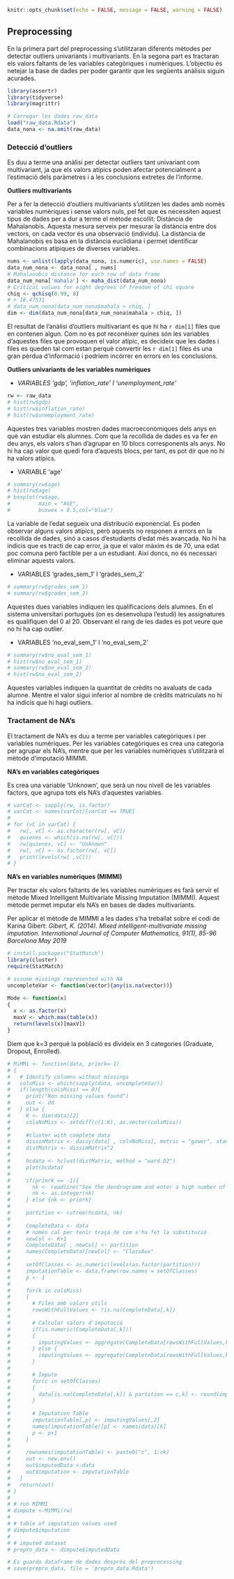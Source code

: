 ```{r setup, include=FALSE}
knitr::opts_chunk$set(echo = FALSE, message = FALSE, warning = FALSE)
```

## Preprocessing

En la primera part del preprocessing s'utilitzaran diferents mètodes per detectar outliers univariants i multivariants. En la segona part es tractaran els valors faltants de les variables categòriques i numèriques. L'objectiu és netejar la base de dades per poder garantir que les següents anàlisis siguin acurades.

```{r, echo = FALSE}
library(assertr)
library(tidyverse)
library(magrittr)
```

```{r, echo = FALSE}
# Carregar les dades raw_data
load("raw_data.Rdata")
data_nona <- na.omit(raw_data)
```

### Detecció d'outliers

Es duu a terme una anàlisi per detectar outliers tant univariant com multivariant, ja que els valors atípics poden afectar potencialment a l'estimació dels paràmetres i a les conclusions extretes de l'informe. 

**Outliers multivariants**

Per a fer la detecció d'outliers multivariants s'utilitzen les dades amb només variables numèriques i sense valors nuls, pel fet que es necessiten aquest tipus de dades per a dur a terme el mètode escollit: Distància de Mahalanobis. Aquesta mesura serveix per mesurar la distància entre dos vectors, on cada vector és una observació (individu). La distància de Mahalanobis es basa en la distància euclidiana i permet identificar combinacions atípiques de diverses variables.

````{r, echo = FALSE}
nums <- unlist(lapply(data_nona, is.numeric), use.names = FALSE)  
data_num_nona <- data_nona[ , nums]
# Mahalanobis distance for each row of data frame
data_num_nona['mahala'] <- maha_dist(data_num_nona)
# Critical values for eight degrees of freedom of chi square 
chiq <- qchisq(0.99, 8) 
# > 18.47531
# data_num_nona[data_num_nona$mahala > chiq, ]
dim <- dim(data_num_nona[data_num_nona$mahala > chiq, ])
````

El resultat de l'anàlisi d'outliers multivariant és que hi ha `r dim[1]` files que en contenen algun. Com no es pot reconèixer quines són les variables d'aquestes files que provoquen el valor atípic, es decideix que les dades i files es queden tal com estan perquè convertir les `r dim[1]` files és una gran pèrdua d'informació i podríem incórrer en errors en les conclusions.

**Outliers univariants de les variables numèriques**

- *VARIABLES 'gdp', 'inflation_rate' I 'unemployment_rate'*

````{r, echo = FALSE}
rw <- raw_data
# hist(rw$gdp)
# hist(rw$inflation_rate)
# hist(rw$unemployment_rate)
````

Aquestes tres variables mostren dades macroeconòmiques dels anys en què van estudiar els alumnes. Com que la recollida de dades es va fer en deu anys, els valors s'han d'agrupar en 10 blocs corresponents als anys. No hi ha cap valor que quedi fora d'aquests blocs, per tant, es pot dir que no hi ha valors atípics.

- VARIABLE 'age'

````{r, echo = FALSE}
# summary(rw$age)
# hist(rw$age)
# boxplot(rw$age, 
#         main = "AGE",
#         boxwex = 0.5,col="blue")
````

La variable de l'edat segueix una distribució exponencial. Es poden observar alguns valors atípics, però aquests no responen a errors en la recollida de dades, sinó a casos d'estudiants d'edat més avançada. No hi ha indicis que es tracti de cap error, ja que el valor màxim és de 70, una edat poc comuna però factible per a un estudiant. Així doncs, no és necessari eliminar aquests valors.

- VARIABLES 'grades_sem_1' I 'grades_sem_2'

````{r, echo = FALSE}
# summary(rw$grades_sem_1)
# summary(rw$grades_sem_2)
````

Aquestes dues variables indiquen les qualificacions dels alumnes. En el sistema universitari portuguès (on es desenvolupa l'estudi) les assignatures es qualifiquen del 0 al 20. Observant el rang de les dades es pot veure que no hi ha cap outlier.

- VARIABLES 'no_eval_sem_1' I 'no_eval_sem_2'

````{r, echo = FALSE}
# summary(rw$no_eval_sem_1)
# hist(rw$no_eval_sem_1)
# summary(rw$no_eval_sem_2)
# hist(rw$no_eval_sem_2)
````

Aquestes variables indiquen la quantitat de crèdits no avaluats de cada alumne. Mentre el valor sigui inferior al nombre de crèdits matriculats no hi ha indicis que hi hagi outliers.

### Tractament de NA's

El tractament de NA's es duu a terme per variables categòriques i per variables numèriques. Per les variables categòriques es crea una categoria per agrupar els NA's, mentre que per les variables numèriques s'utilitzarà el mètode d'imputació MIMMI.

**NA's en variables categòriques**

Es crea una variable 'Unknown', que serà un nou nivell de les variables factors, que agrupa tots els NA's d'aquestes variables.

````{r, echo = FALSE}
# varCat <- sapply(rw, is.factor)
# varCat <- names(varCat)[varCat == TRUE]
# 
# for (vC in varCat) {
#   rw[, vC] <- as.character(rw[, vC])
#   quienes <- which(is.na(rw[, vC]))
#   rw[quienes, vC] <- "Unknown"
#   rw[, vC] <- as.factor(rw[, vC])
#   print(levels(rw[ ,vC]))
# }
````

**NA's en variables numèriques (MIMMI)**

Per tractar els valors faltants de les variables numèriques es farà servir el mètode Mixed Intelligent Multivariate Missing Imputation (MIMMI). Aquest mètode permet imputar els NA's en bases de dades multivariants.

Per aplicar el mètode de MIMMI a les dades s'ha treballat sobre el codi de Karina Gibert: *Gibert, K. (2014). Mixed intelligent-multivariate missing imputation. International Journal of Computer Mathematics, 91(1), 85-96 Barcelona May 2019*

````{r, echo = FALSE}
# install.packages("StatMatch")
library(cluster)
require(StatMatch)

# assume missings represented with NA
uncompleteVar <- function(vector){any(is.na(vector))}

Mode <- function(x) 
{
  x <- as.factor(x)
  maxV <- which.max(table(x))
  return(levels(x)[maxV])
}
````

Diem que k=3 perquè la població es divideix en 3 categories (Graduate, Dropout, Enrolled).

````{r, echo = FALSE}
# MiMMi <- function(data, priork=-1)
# {
#   # Identify columns without missings
#   colsMiss <- which(sapply(data, uncompleteVar))
#   if(length(colsMiss) == 0){
#     print("Non missing values found")
#     out <- dd
#   } else {
#     K <- dim(data)[2]
#     colsNoMiss <- setdiff(c(1:K), as.vector(colsMiss))
#     
#     #cluster with complete data
#     dissimMatrix <- daisy(data[ , colsNoMiss], metric = "gower", stand = TRUE)
#     distMatrix <- dissimMatrix^2
#     
#     hcdata <- hclust(distMatrix, method = "ward.D2")
#     plot(hcdata)
#     
#     if(priork == -1){
#       nk <- readline("See the dendrogramm and enter a high number of clusters (must be a positive integer). k: ")
#       nk <- as.integer(nk)
#     } else {nk <- priork}
#     
#     partition <- cutree(hcdata, nk)
#     
#     CompleteData <- data
#     # només cal per tenir traça de com s'ha fet la substitució
#     newCol <- K+1
#     CompleteData[ , newCol] <- partition
#     names(CompleteData)[newCol] <- "ClassAux"
#     
#     setOfClasses <- as.numeric(levels(as.factor(partition)))
#     imputationTable <- data.frame(row.names = setOfClasses)
#     p <- 1
#     
#     for(k in colsMiss)
#     {
#       # Files amb valors utils
#       rowsWithFullValues <- !is.na(CompleteData[,k])
#       
#       # Calcular valors d'imputació
#       if(is.numeric(CompleteData[,k]))
#       {
#         imputingValues <- aggregate(CompleteData[rowsWithFullValues,k], by = list(partition[rowsWithFullValues]), FUN = mean)
#       } else {
#         imputingValues <- aggregate(CompleteData[rowsWithFullValues,k], by = list(partition[rowsWithFullValues]), FUN = Mode)
#       }
#       
#       # Impute
#       for(c in setOfClasses)
#       {
#         data[is.na(CompleteData[,k]) & partition == c,k] <- round(imputingValues[c,2],0)
#       }
#       
#       # Imputation Table
#       imputationTable[,p] <- imputingValues[,2]
#       names(imputationTable)[p] <- names(data)[k]
#       p <- p+1
#     }
#     
#     rownames(imputationTable) <- paste0("c", 1:nk)
#     out <- new.env()
#     out$imputedData <-data
#     out$imputation <- imputationTable
#   }
#   return(out)
# }
# 
# # run MIMMI
# dimpute <-MiMMi(rw)
# 
# # table of imputation values used
# dimpute$imputation
# 
# # imputed dataset
# prepro_data <- dimpute$imputedData
````

````{r, echo = FALSE}
# Es guarda dataframe de dades després del preprocessing
# save(prepro_data, file = 'prepro_data.Rdata')
````

